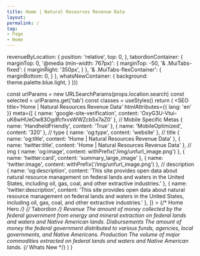 ```yaml
---
title: Home | Natural Resources Revenue Data
layout: 
permalink: /
tag:
- Page
- Home
---
```







  revenueByLocation: {
    position: 'relative',
    top: 0,
  },
  tabordionContainer: {
    marginTop: 0,
    '@media (min-width: 767px)': {
      marginTop: -50,
      '& .MuiTabs-fixed': {
        marginRight: '350px',
      }
    },
    '& .MuiTabs-flexContainer': {
      marginBottom: 0,
    }
  },
  whatsNewContainer: {
    background: theme.palette.blue.light,
  }
}))

  const urlParams = new URLSearchParams(props.location.search)
  const selected = urlParams.get('tab')
  const classes = useStyles()
  return (
    <Fragment>
      <SEO
        title='Home | Natural Resources Revenue Data'
        htmlAttributes={{ lang: 'en' }}
        meta={[
          { name: 'google-site-verification', content: 'OxyG3U-Vtui-uK6wHUeOw83OgdfcfxvsWWZcb5x7aZ0' },
          // Mobile Specific Metas
          { name: 'HandheldFriendly', content: 'True' },
          { name: 'MobileOptimized', content: '320' },
          // type
          { name: 'og:type', content: 'website' },
          // title
          { name: 'og:title', content: 'Home | Natural Resources Revenue Data' },
          { name: 'twitter:title', content: 'Home | Natural Resources Revenue Data' },
          // img
          { name: 'og:image', content: withPrefix('/img/unfurl_image.png') },
          { name: 'twitter:card', content: 'summary_large_image' },
          { name: 'twitter:image', content: withPrefix('/img/unfurl_image.png') },
          // description
          { name: 'og:description', content: 'This site provides open data about natural resource management on federal lands and waters in the United States, including oil, gas, coal, and other extractive industries.' },
          { name: 'twitter:description', content: 'This site provides open data about natural resource management on federal lands and waters in the United States, including oil, gas, coal, and other extractive industries.' },
        ]}
      ></SEO>
      {/* Home Hero */}
      <Container maxWidth="lg">
        <HomeHero />
      </Container>
      {/* Tabordion */}
      <Container maxWidth="lg">
        <Box mb={5}>
          <Grid container spacing={0}>
            <Grid item xs={12} md={12} className={classes.revenueByLocation}>
              <RevenueByLocationLink />
            </Grid>
            <Grid item xs={12} md={12} className={classes.tabordionContainer}>
              <Tabordion selected={selected}>
                <Tab label="Revenue" id="tab-revenue" />
                <Tab label="Disbursements" id="tab-disbursements" />
                <Tab label="Production" id="tab-production" />
                <TabPanel id="tab-panel-revenue">
                  <Grid container spacing={4}>
                    <Grid item xs={12}>
                      <Typography variant="h2">
                        Revenue
                      </Typography>
                      <Typography variant="body1">
                        The amount of money collected by the federal government from energy and mineral extraction on federal lands and waters and Native American lands.
                      </Typography>
                    </Grid>
                    <Grid item xs={12} md={8}>
                      <TotalRevenue />
                    </Grid>
                    <Grid item xs={12} md={4}>
                      <RevenueTrends />
                    </Grid>
                    <Grid item xs={12}>
                      <ExploreRevenue />
                    </Grid>
                  </Grid>
                </TabPanel>
                <TabPanel id="tab-panel-disbursements">
                  <Grid container spacing={4}>
                    <Grid item xs={12}>
                      <Typography variant="h2">
                        Disbursements
                      </Typography>
                      <Typography variant="body1">
                        The amount of money the federal government distributed to various funds, agencies, local governments, and Native Americans.
                      </Typography>
                    </Grid>
                    <Grid item xs={12} md={8}>
                    </Grid>
                    <Grid item xs={12} md={4}>
                      <DisbursementTrends />
                    </Grid>
                    <Grid item xs={12}>
                      <ExploreDisbursements />
                    </Grid>
                  </Grid>
                </TabPanel>
                <TabPanel id="tab-panel-production">
                  <Grid container spacing={4}>
                    <Grid item xs={12}>
                      <Typography variant="h2">
                        Production
                      </Typography>
                      <Typography variant="body1">
                        The volume of major commodities extracted on federal lands and waters and Native American lands.
                      </Typography>
                    </Grid>
                    <Grid item xs={12}>
                      <ExploreProduction />
                    </Grid>
                  </Grid>
                </TabPanel>
              </Tabordion>
            </Grid>
          </Grid>
        </Box>
      </Container>
      {/* Whats New */}
      <Container maxWidth={false} component="section" className={classes.whatsNewContainer}>
        <Container maxWidth="lg">
          <WhatsNew />
        </Container>
      </Container>
    </Fragment>
  )
}

